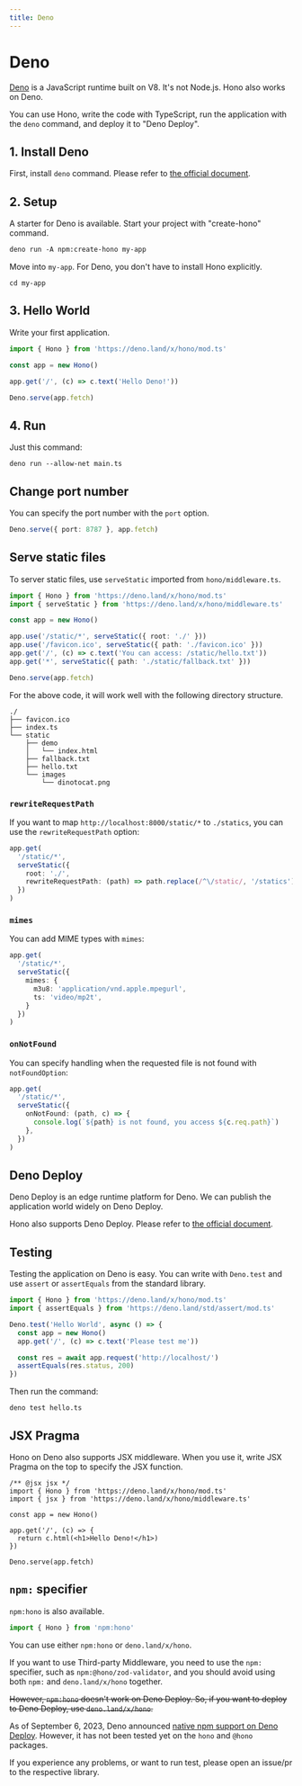 ```yaml
---
title: Deno
---
```


# Deno

[Deno](https://deno.com/) is a JavaScript runtime built on V8. It's not Node.js.
Hono also works on Deno.

You can use Hono, write the code with TypeScript, run the application with the `deno` command, and deploy it to "Deno Deploy".

## 1. Install Deno

First, install `deno` command.
Please refer to [the official document](https://docs.deno.com/runtime/manual/getting_started/installation).

## 2. Setup

A starter for Deno is available.
Start your project with "create-hono" command.

```txt
deno run -A npm:create-hono my-app
```

Move into `my-app`. For Deno, you don't have to install Hono explicitly.

```
cd my-app
```

## 3. Hello World

Write your first application.

```ts
import { Hono } from 'https://deno.land/x/hono/mod.ts'

const app = new Hono()

app.get('/', (c) => c.text('Hello Deno!'))

Deno.serve(app.fetch)
```

## 4. Run

Just this command:

```
deno run --allow-net main.ts
```

## Change port number

You can specify the port number with the `port` option.

```ts
Deno.serve({ port: 8787 }, app.fetch)
```

## Serve static files

To server static files, use `serveStatic` imported from `hono/middleware.ts`.

```ts
import { Hono } from 'https://deno.land/x/hono/mod.ts'
import { serveStatic } from 'https://deno.land/x/hono/middleware.ts'

const app = new Hono()

app.use('/static/*', serveStatic({ root: './' }))
app.use('/favicon.ico', serveStatic({ path: './favicon.ico' }))
app.get('/', (c) => c.text('You can access: /static/hello.txt'))
app.get('*', serveStatic({ path: './static/fallback.txt' }))

Deno.serve(app.fetch)
```

For the above code, it will work well with the following directory structure.

```
./
├── favicon.ico
├── index.ts
└── static
    ├── demo
    │   └── index.html
    ├── fallback.txt
    ├── hello.txt
    └── images
        └── dinotocat.png
```

### `rewriteRequestPath`

If you want to map `http://localhost:8000/static/*` to `./statics`, you can use the `rewriteRequestPath` option:

```ts
app.get(
  '/static/*',
  serveStatic({
    root: './',
    rewriteRequestPath: (path) => path.replace(/^\/static/, '/statics'),
  })
)
```

### `mimes`

You can add MIME types with `mimes`:

```ts
app.get(
  '/static/*',
  serveStatic({
    mimes: {
      m3u8: 'application/vnd.apple.mpegurl',
      ts: 'video/mp2t',
    }
  })
)
```

### `onNotFound`

You can specify handling when the requested file is not found with `notFoundOption`:

```ts
app.get(
  '/static/*',
  serveStatic({
    onNotFound: (path, c) => {
      console.log(`${path} is not found, you access ${c.req.path}`)
    },
  })
)
```

## Deno Deploy

Deno Deploy is an edge runtime platform for Deno.
We can publish the application world widely on Deno Deploy.

Hono also supports Deno Deploy. Please refer to [the official document](https://docs.deno.com/deploy/manual/).

## Testing

Testing the application on Deno is easy.
You can write with `Deno.test` and use `assert` or `assertEquals` from the standard library.

```ts
import { Hono } from 'https://deno.land/x/hono/mod.ts'
import { assertEquals } from 'https://deno.land/std/assert/mod.ts'

Deno.test('Hello World', async () => {
  const app = new Hono()
  app.get('/', (c) => c.text('Please test me'))

  const res = await app.request('http://localhost/')
  assertEquals(res.status, 200)
})
```

Then run the command:

```
deno test hello.ts
```

## JSX Pragma

Hono on Deno also supports JSX middleware.
When you use it, write JSX Pragma on the top to specify the JSX function.

```tsx
/** @jsx jsx */
import { Hono } from 'https://deno.land/x/hono/mod.ts'
import { jsx } from 'https://deno.land/x/hono/middleware.ts'

const app = new Hono()

app.get('/', (c) => {
  return c.html(<h1>Hello Deno!</h1>)
})

Deno.serve(app.fetch)
```

## `npm:` specifier

`npm:hono` is also available.

```ts
import { Hono } from 'npm:hono'
```

You can use either `npm:hono` or `deno.land/x/hono`.

If you want to use Third-party Middleware, you need to use the `npm:` specifier, such as `npm:@hono/zod-validator`, and you should avoid using both `npm:` and `deno.land/x/hono` together.

~~However, `npm:hono` doesn't work on Deno Deploy. So, if you want to deploy to Deno Deploy, use `deno.land/x/hono`.~~

As of September 6, 2023, Deno announced [native npm support on Deno Deploy](https://deno.com/blog/npm-on-deno-deploy). However, it has not been tested yet on the `hono` and `@hono` packages.

If you experience any problems, or want to run test, please open an issue/pr to the respective library.

